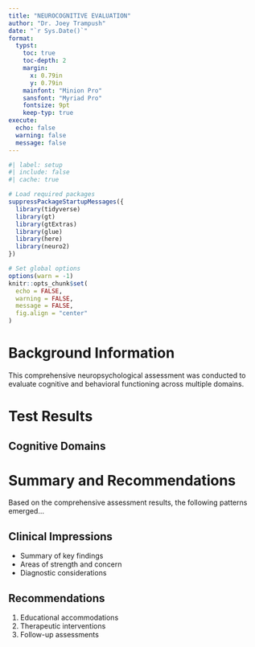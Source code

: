 ```yaml
---
title: "NEUROCOGNITIVE EVALUATION"
author: "Dr. Joey Trampush"
date: "`r Sys.Date()`"
format:
  typst:
    toc: true
    toc-depth: 2
    margin:
      x: 0.79in
      y: 0.79in
    mainfont: "Minion Pro"
    sansfont: "Myriad Pro"
    fontsize: 9pt
    keep-typ: true
execute:
  echo: false
  warning: false
  message: false
---
```


```r
#| label: setup
#| include: false
#| cache: true

# Load required packages
suppressPackageStartupMessages({
  library(tidyverse)
  library(gt)
  library(gtExtras)
  library(glue)
  library(here)
  library(neuro2)
})

# Set global options
options(warn = -1)
knitr::opts_chunk$set(
  echo = FALSE,
  warning = FALSE,
  message = FALSE,
  fig.align = "center"
)
```

# Background Information

This comprehensive neuropsychological assessment was conducted to evaluate cognitive and behavioral functioning across multiple domains.

# Test Results

## Cognitive Domains

<!-- DOMAIN_INCLUDES -->

# Summary and Recommendations

Based on the comprehensive assessment results, the following patterns emerged...

## Clinical Impressions

- Summary of key findings
- Areas of strength and concern
- Diagnostic considerations

## Recommendations

1. Educational accommodations
2. Therapeutic interventions
3. Follow-up assessments
